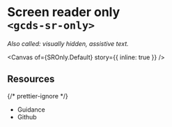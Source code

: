 
<Meta of={SROnly} name="Overview" />

# Screen reader only<br/>`<gcds-sr-only>`

_Also called: visually hidden, assistive text._

<Canvas of={SROnly.Default} story={{ inline: true }} />

## Resources

{/* prettier-ignore */}
<ul class="resources-list">
  <li>
    <gcds-link size="regular" href="https://design-system.alpha.canada.ca/en/components/screen-reader-only/" target="_blank">Guidance</gcds-link>
  </li>
  <li>
    <gcds-link size="regular" href="https://github.com/cds-snc/gcds-components/tree/main/packages/web/src/components/gcds-sr-only" target="_blank">Github</gcds-link>
  </li>
</ul>
